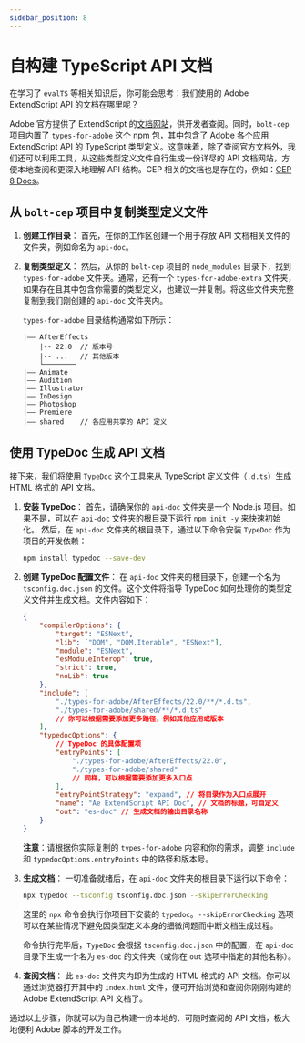 ```yaml
---
sidebar_position: 8
---
```


# 自构建 TypeScript API 文档

在学习了 `evalTS` 等相关知识后，你可能会思考：我们使用的 Adobe ExtendScript API 的文档在哪里呢？

Adobe 官方提供了 ExtendScript 的[文档网站](https://extendscript.docsforadobe.dev/extendscript-toolkit/)，供开发者查阅。同时，`bolt-cep` 项目内置了 `types-for-adobe` 这个 npm 包，其中包含了 Adobe 各个应用 ExtendScript API 的 TypeScript 类型定义。这意味着，除了查阅官方文档外，我们还可以利用工具，从这些类型定义文件自行生成一份详尽的 API 文档网站，方便本地查阅和更深入地理解 API 结构。CEP 相关的文档也是存在的，例如：[CEP 8 Docs](https://jakkrobbit.github.io/CEP-8-Docs)。

## 从 `bolt-cep` 项目中复制类型定义文件

1.  **创建工作目录**：
    首先，在你的工作区创建一个用于存放 API 文档相关文件的文件夹，例如命名为 `api-doc`。

2.  **复制类型定义**：
    然后，从你的 `bolt-cep` 项目的 `node_modules` 目录下，找到 `types-for-adobe` 文件夹。通常，还有一个 `types-for-adobe-extra` 文件夹，如果存在且其中包含你需要的类型定义，也建议一并复制。将这些文件夹完整复制到我们刚创建的 `api-doc` 文件夹内。

    `types-for-adobe` 目录结构通常如下所示：

    ```
    |—— AfterEffects
        |-- 22.0  // 版本号
        |-- ...   // 其他版本
        └────────
    |—— Animate
    |—— Audition
    |—— Illustrator
    |—— InDesign
    |—— Photoshop
    |—— Premiere
    |—— shared    // 各应用共享的 API 定义
    ```

## 使用 TypeDoc 生成 API 文档

接下来，我们将使用 `TypeDoc` 这个工具来从 TypeScript 定义文件（`.d.ts`）生成 HTML 格式的 API 文档。

1.  **安装 TypeDoc**：
    首先，请确保你的 `api-doc` 文件夹是一个 Node.js 项目。如果不是，可以在 `api-doc` 文件夹的根目录下运行 `npm init -y` 来快速初始化。
    然后，在 `api-doc` 文件夹的根目录下，通过以下命令安装 `TypeDoc` 作为项目的开发依赖：

    ```bash
    npm install typedoc --save-dev
    ```

2.  **创建 TypeDoc 配置文件**：
    在 `api-doc` 文件夹的根目录下，创建一个名为 `tsconfig.doc.json` 的文件。这个文件将指导 TypeDoc 如何处理你的类型定义文件并生成文档。文件内容如下：

    ```json
    {
        "compilerOptions": {
            "target": "ESNext",
            "lib": ["DOM", "DOM.Iterable", "ESNext"],
            "module": "ESNext",
            "esModuleInterop": true,
            "strict": true,
            "noLib": true 
        },
        "include": [
            "./types-for-adobe/AfterEffects/22.0/**/*.d.ts",
            "./types-for-adobe/shared/**/*.d.ts"
            // 你可以根据需要添加更多路径，例如其他应用或版本
        ],
        "typedocOptions": {
            // TypeDoc 的具体配置项
            "entryPoints": [
                "./types-for-adobe/AfterEffects/22.0",
                "./types-for-adobe/shared"
                // 同样，可以根据需要添加更多入口点
            ],
            "entryPointStrategy": "expand", // 将目录作为入口点展开
            "name": "Ae ExtendScript API Doc", // 文档的标题，可自定义
            "out": "es-doc" // 生成文档的输出目录名称
        }
    }
    ```
    **注意**：请根据你实际复制的 `types-for-adobe` 内容和你的需求，调整 `include` 和 `typedocOptions.entryPoints` 中的路径和版本号。

3.  **生成文档**：
    一切准备就绪后，在 `api-doc` 文件夹的根目录下运行以下命令：

    ```bash
    npx typedoc --tsconfig tsconfig.doc.json --skipErrorChecking
    ```
    这里的 `npx` 命令会执行你项目下安装的 `typedoc`。`--skipErrorChecking` 选项可以在某些情况下避免因类型定义本身的细微问题而中断文档生成过程。

    命令执行完毕后，`TypeDoc` 会根据 `tsconfig.doc.json` 中的配置，在 `api-doc` 目录下生成一个名为 `es-doc` 的文件夹（或你在 `out` 选项中指定的其他名称）。

4.  **查阅文档**：
    此 `es-doc` 文件夹内即为生成的 HTML 格式的 API 文档。你可以通过浏览器打开其中的 `index.html` 文件，便可开始浏览和查阅你刚刚构建的 Adobe ExtendScript API 文档了。

通过以上步骤，你就可以为自己构建一份本地的、可随时查阅的 API 文档，极大地便利 Adobe 脚本的开发工作。